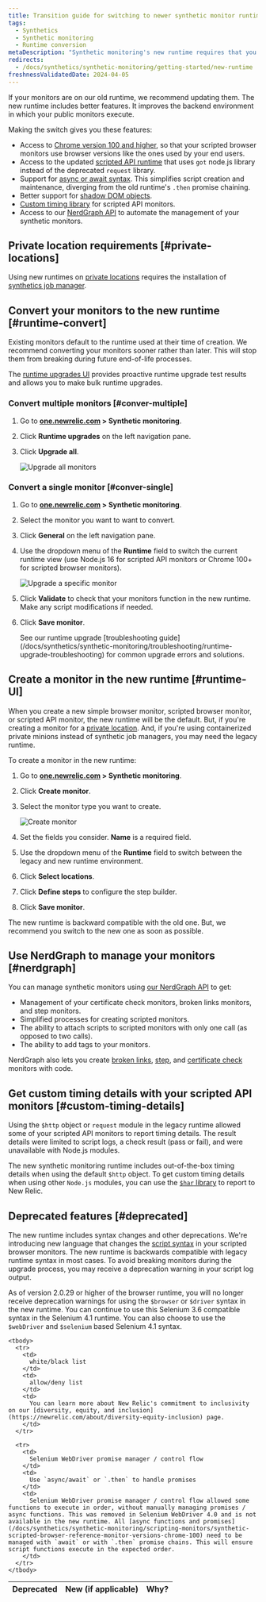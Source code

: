 ```yaml
---
title: Transition guide for switching to newer synthetic monitor runtime
tags:
  - Synthetics
  - Synthetic monitoring
  - Runtime conversion
metaDescription: "Synthetic monitoring's new runtime requires that you make some changes to your already existing monitors."
redirects: 
  - /docs/synthetics/synthetic-monitoring/getting-started/new-runtime
freshnessValidatedDate: 2024-04-05
---
```






If your monitors are on our old runtime, we recommend updating them. The new runtime includes better features. It improves the backend environment in which your public monitors execute.

Making the switch gives you these features:

* Access to [Chrome version 100 and higher](/docs/synthetics/synthetic-monitoring/scripting-monitors/synthetic-scripted-browser-reference-monitor-versions-chrome-100), so that your scripted browser monitors use browser versions like the ones used by your end users.  
* Access to the updated [scripted API runtime](/docs/synthetics/synthetic-monitoring/using-monitors/manage-monitor-runtimes/#apidependencies) that uses `got` node.js library instead of the deprecated `request` library. 
* Support for [async or await syntax](/docs/synthetics/synthetic-monitoring/using-monitors/manage-monitor-runtimes/#browserdependencies). This simplifies script creation and maintenance, diverging from the old runtime's `.then` promise chaining.
* Better support for [shadow DOM objects](/docs/synthetics/synthetic-monitoring/scripting-monitors/synthetic-scripted-browser-reference-monitor-versions-chrome-100/#shadow).
* [Custom timing library](/docs/synthetics/synthetic-monitoring/scripting-monitors/custom-timing-details) for scripted API monitors.
* Access to  our [NerdGraph API](/docs/apis/nerdgraph/examples/nerdgraph-synthetics-tutorial) to automate the management of your synthetic monitors. 

## Private location requirements [#private-locations]

Using new runtimes on [private locations](/docs/synthetics/synthetic-monitoring/private-locations/private-locations-overview-monitor-internal-sites-add-new-locations) requires the installation of [synthetics job manager](/docs/synthetics/synthetic-monitoring/private-locations/install-job-manager).

## Convert your monitors to the new runtime [#runtime-convert]

Existing monitors default to the runtime used at their time of creation. We recommend converting your monitors sooner rather than later. This will stop them from breaking during future end-of-life processes.

The [runtime upgrades UI](/docs/synthetics/synthetic-monitoring/using-monitors/runtime-upgrade-ui) provides proactive runtime upgrade test results and allows you to make bulk runtime upgrades.

### Convert multiple monitors [#conver-multiple]

1. Go to <DoNotTranslate>**[one.newrelic.com](https://one.newrelic.com/all-capabilities) > Synthetic monitoring**</DoNotTranslate>.

2. Click <DoNotTranslate>**Runtime upgrades**</DoNotTranslate> on the left navigation pane.

3. Click <DoNotTranslate>**Upgrade all**</DoNotTranslate>.

    <img
    title="Upgrade all monitors"
    alt="Upgrade all monitors"
    src={syntheticUpgradeAllMonitors}
    />

### Convert a single monitor [#conver-single]

1. Go to <DoNotTranslate>**[one.newrelic.com](https://one.newrelic.com/all-capabilities) > Synthetic monitoring**</DoNotTranslate>.

2. Select the monitor you want to want to convert.

3. Click <DoNotTranslate>**General**</DoNotTranslate> on the left navigation pane.

4. Use the dropdown menu of the <DoNotTranslate>**Runtime**</DoNotTranslate> field to switch the current runtime view (use Node.js 16 for scripted API monitors or Chrome 100+ for scripted browser monitors). 

    <img
    title="Upgrade a specific monitor"
    alt="Upgrade a specific monitor"
    src={syntheticUpgradeSpecificMonitor}
    />

5. Click <DoNotTranslate>**Validate**</DoNotTranslate> to check that your monitors function in the new runtime. Make any script modifications if needed. 

6. Click <DoNotTranslate>**Save monitor**</DoNotTranslate>.

    <Callout variant="tip">
    See our runtime upgrade [troubleshooting guide](/docs/synthetics/synthetic-monitoring/troubleshooting/runtime-upgrade-troubleshooting) for common upgrade errors and solutions.
    </Callout>

## Create a monitor in the new runtime [#runtime-UI]

When you create a new simple browser monitor, scripted browser monitor, or scripted API monitor, the new runtime will be the default. But, if you're creating a monitor for a [private location](/docs/synthetics/synthetic-monitoring/private-locations/monitor-private-locations). And, if you're using containerized private minions instead of synthetic job managers, you may need the legacy runtime.

To create a monitor in the new runtime:

1. Go to <DoNotTranslate>**[one.newrelic.com](https://one.newrelic.com/all-capabilities) > Synthetic monitoring**</DoNotTranslate>.

2. Click <DoNotTranslate>**Create monitor**</DoNotTranslate>.

3. Select the monitor type you want to create.

    <img
    title="Create monitor"
    alt="Create monitor"
    src={syntheticsCreateMonitor}
    />

4. Set the fields you consider. <DoNotTranslate>**Name**</DoNotTranslate> is a required field.

5. Use the dropdown menu of the <DoNotTranslate>**Runtime**</DoNotTranslate> field to switch between the legacy and new runtime environment.

6. Click <DoNotTranslate>**Select locations**</DoNotTranslate>.

7. Click <DoNotTranslate>**Define steps**</DoNotTranslate> to configure the step builder.

8. Click <DoNotTranslate>**Save monitor**</DoNotTranslate>.

The new runtime is backward compatible with the old one. But, we recommend you switch to the new one as soon as possible. 

## Use NerdGraph to manage your monitors [#nerdgraph]

You can manage synthetic monitors using [our NerdGraph API](/docs/apis/nerdgraph/examples/nerdgraph-synthetics-tutorial) to get: 

* Management of your certificate check monitors, broken links monitors, and step monitors.
* Simplified processes for creating scripted monitors.
* The ability to attach scripts to scripted monitors with only one call (as opposed to two calls).
* The ability to add tags to your monitors. 


NerdGraph also lets you create [broken links](/docs/apis/nerdgraph/examples/nerdgraph-synthetics-tutorial/#create-broken-links), [step](/docs/apis/nerdgraph/examples/nerdgraph-synthetics-tutorial/#create-step), and [certificate check](/docs/apis/nerdgraph/examples/nerdgraph-synthetics-tutorial/#create-certificate-check) monitors with code.


## Get custom timing details with your scripted API monitors [#custom-timing-details]

Using the `$http` object or `request` module in the legacy runtime allowed some of your scripted API monitors to report timing details. The result details were limited to script logs, a check result (pass or fail), and were unavailable with Node.js modules.

The new synthetic monitoring runtime includes out-of-the-box timing details when using the default `$http` object. To get custom timing details when using other `Node.js` modules, you can use the [`$har` library](/docs/synthetics/synthetic-monitoring/scripting-monitors/custom-timing-details) to report to New Relic.

## Deprecated features [#deprecated]

The new runtime includes syntax changes and other deprecations. We're introducing new language that changes the [script syntax](/docs/synthetics/synthetic-monitoring/scripting-monitors/synthetic-scripted-browser-reference-monitor-versions-chrome-100) in your scripted browser monitors. The new runtime is backwards compatible with legacy runtime syntax in most cases. To avoid breaking monitors during the upgrade process, you may receive a deprecation warning in your script log output.

As of version 2.0.29 or higher of the browser runtime, you will no longer receive deprecation warnings for using the `$browser` or `$driver` syntax in the new runtime. You can continue to use this Selenium 3.6 compatible syntax in the Selenium 4.1 runtime. You can also choose to use the `$webDriver` and `$selenium` based Selenium 4.1 syntax.

<table>
  <thead>
    <tr>
      <th style={{ width: "100px" }}>
        Deprecated 
      </th>
      <th>
        New (if applicable)
      </th>
      <th>
        Why?
      </th>
    </tr>
  </thead>

    <tbody>
      <tr>
        <td>
          white/black list
        </td> 
        <td>
          allow/deny list
        </td>
        <td>
          You can learn more about New Relic's commitment to inclusivity on our [diversity, equity, and inclusion](https://newrelic.com/about/diversity-equity-inclusion) page.
        </td>
      </tr>

      <tr>
        <td>
          Selenium WebDriver promise manager / control flow
        </td> 
        <td>
          Use `async/await` or `.then` to handle promises
        </td>
        <td>
          Selenium WebDriver promise manager / control flow allowed some functions to execute in order, without manually managing promises / async functions. This was removed in Selenium WebDriver 4.0 and is not available in the new runtime. All [async functions and promises](/docs/synthetics/synthetic-monitoring/scripting-monitors/synthetic-scripted-browser-reference-monitor-versions-chrome-100) need to be managed with `await` or with `.then` promise chains. This will ensure script functions execute in the expected order.
        </td>
      </tr>
    </tbody>
</table>